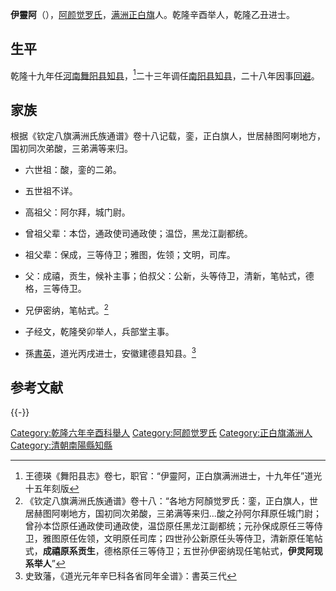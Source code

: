 '''伊靈阿'''（{{bd|？| |？}}），[[阿颜觉罗氏|阿颜觉罗氏]]，[[满洲正白旗|满洲正白旗]]人。乾隆辛酉举人，乾隆乙丑进士。

==生平==
乾隆十九年任[[河南|河南]][[舞阳县|舞阳县]][[知县|知县]]，<ref>王德瑛《舞阳县志》卷七，职官：“伊靈阿，正白旗满洲进士，十九年任”道光十五年刻版</ref>二十三年调任[[南阳县|南阳县]][[知县|知县]]，二十八年因事[[回避|回避]]。

==家族==
根据《钦定八旗满洲氏族通谱》卷十八记载，銮，正白旗人，世居赫图阿喇地方，国初同次弟酸，三弟满等来归。

*六世祖：酸，銮的二弟。

*五世祖不详。

*高祖父：阿尔拜，城门尉。

*曾祖父辈：本岱，通政使司通政使；温岱，黑龙江副都统。

*祖父辈：保成，三等侍卫；雅图，佐领；文明，司库。

*父：成禧，贡生，候补主事；伯叔父：公新，头等侍卫，清新，笔帖式，德格，三等侍卫。

*兄伊密纳，笔帖式。<ref>《钦定八旗满洲氏族通谱》卷十八：“各地方阿顏觉罗氏：銮，正白旗人，世居赫图阿喇地方，国初同次弟酸，三弟满等来归...酸之孙阿尔拜原任城门尉；曾孙本岱原任通政使司通政使，温岱原任黑龙江副都统；元孙保成原任三等侍卫，雅图原任佐领，文明原任司库；四世孙公新原任头等侍卫，清新原任笔帖式，'''成禧原系贡生'''，德格原任三等侍卫；五世孙伊密纳现任笔帖式，'''伊灵阿现系举人'''”</ref>

*子经文，乾隆癸卯举人，兵部堂主事。

*孫[[書英|書英]]，道光丙戌进士，安徽建德县知县。<ref>史致藩，《道光元年辛巳科各省同年全谱》：書英三代</ref>

==参考文献==

{{reflist}}
{{-}}
{{start box}}
{{s-off}}
{{succession box|萧應囗|黃澄|清朝[[河南省|河南省]][[舞阳縣|舞阳縣]][[知縣|知縣]]|乾隆十九年 - 乾隆二十三年}}
{{succession box|高積厚|黃澄|清朝[[河南省|河南省]][[南阳縣|南阳縣]][[知縣|知縣]]|乾隆二十四年 - 乾隆二十八年}}
{{end box}}
{{乾隆十年乙丑科殿試金榜}}
[[Category:乾隆六年辛酉科舉人|Category:乾隆六年辛酉科舉人]]
[[Category:阿颜觉罗氏|Category:阿颜觉罗氏]]
[[Category:正白旗滿洲人|Category:正白旗滿洲人]]
[[Category:清朝南陽縣知縣|Category:清朝南陽縣知縣]]